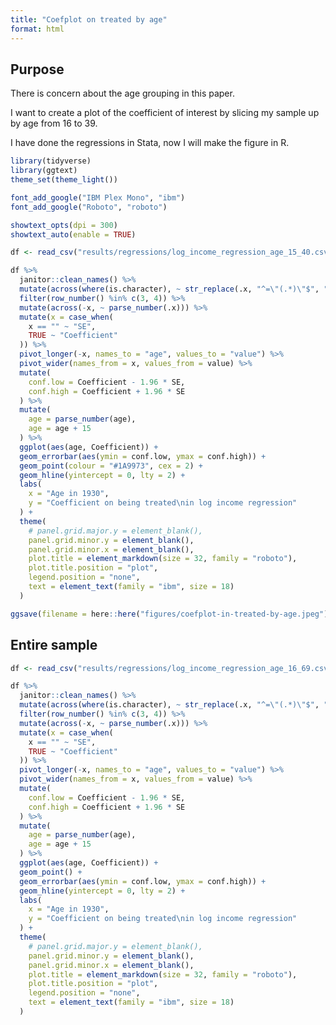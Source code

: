```yaml
---
title: "Coefplot on treated by age"
format: html
---
```


## Purpose

There is concern about the age grouping in this paper.

I want to create a plot of the coefficient of interest by slicing my sample up by age from 16 to 39.

I have done the regressions in Stata, now I will make the figure in R.

```r
library(tidyverse)
library(ggtext)
theme_set(theme_light())

font_add_google("IBM Plex Mono", "ibm")
font_add_google("Roboto", "roboto")

showtext_opts(dpi = 300)
showtext_auto(enable = TRUE)

df <- read_csv("results/regressions/log_income_regression_age_15_40.csv")

df %>%
  janitor::clean_names() %>%
  mutate(across(where(is.character), ~ str_replace(.x, "^=\"(.*)\"$", "\\1"))) %>%
  filter(row_number() %in% c(3, 4)) %>%
  mutate(across(-x, ~ parse_number(.x))) %>%
  mutate(x = case_when(
    x == "" ~ "SE",
    TRUE ~ "Coefficient"
  )) %>%
  pivot_longer(-x, names_to = "age", values_to = "value") %>%
  pivot_wider(names_from = x, values_from = value) %>%
  mutate(
    conf.low = Coefficient - 1.96 * SE,
    conf.high = Coefficient + 1.96 * SE
  ) %>%
  mutate(
    age = parse_number(age),
    age = age + 15
  ) %>%
  ggplot(aes(age, Coefficient)) +
  geom_errorbar(aes(ymin = conf.low, ymax = conf.high)) +
  geom_point(colour = "#1A9973", cex = 2) +
  geom_hline(yintercept = 0, lty = 2) +
  labs(
    x = "Age in 1930",
    y = "Coefficient on being treated\nin log income regression"
  ) +
  theme(
    # panel.grid.major.y = element_blank(),
    panel.grid.minor.y = element_blank(),
    panel.grid.minor.x = element_blank(),
    plot.title = element_markdown(size = 32, family = "roboto"),
    plot.title.position = "plot",
    legend.position = "none",
    text = element_text(family = "ibm", size = 18)
  )

ggsave(filename = here::here("figures/coefplot-in-treated-by-age.jpeg"), device = "jpeg", width = 290, height = 231, units = "mm", dpi = 300)


```



## Entire sample

```r
df <- read_csv("results/regressions/log_income_regression_age_16_69.csv")

df %>%
  janitor::clean_names() %>%
  mutate(across(where(is.character), ~ str_replace(.x, "^=\"(.*)\"$", "\\1"))) %>%
  filter(row_number() %in% c(3, 4)) %>%
  mutate(across(-x, ~ parse_number(.x))) %>%
  mutate(x = case_when(
    x == "" ~ "SE",
    TRUE ~ "Coefficient"
  )) %>%
  pivot_longer(-x, names_to = "age", values_to = "value") %>%
  pivot_wider(names_from = x, values_from = value) %>%
  mutate(
    conf.low = Coefficient - 1.96 * SE,
    conf.high = Coefficient + 1.96 * SE
  ) %>%
  mutate(
    age = parse_number(age),
    age = age + 15
  ) %>%
  ggplot(aes(age, Coefficient)) +
  geom_point() +
  geom_errorbar(aes(ymin = conf.low, ymax = conf.high)) +
  geom_hline(yintercept = 0, lty = 2) +
  labs(
    x = "Age in 1930",
    y = "Coefficient on being treated\nin log income regression"
  ) +
  theme(
    # panel.grid.major.y = element_blank(),
    panel.grid.minor.y = element_blank(),
    panel.grid.minor.x = element_blank(),
    plot.title = element_markdown(size = 32, family = "roboto"),
    plot.title.position = "plot",
    legend.position = "none",
    text = element_text(family = "ibm", size = 18)
  )

```

